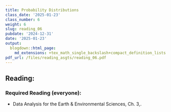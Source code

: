 ```yaml
---
title: Probability Distributions
class_date: '2025-01-23'
class_number: 6
weight: 6
slug: reading_06
pubdate: '2024-12-31'
date: '2025-01-23'
output:
  blogdown::html_page:
    md_extensions: +tex_math_single_backslash+compact_definition_lists
pdf_url: /files/reading_asgts/reading_06.pdf
---
```

## Reading:

### Required Reading (everyone):

* Data Analysis for the Earth & Environmental Sciences, Ch. 3,.

